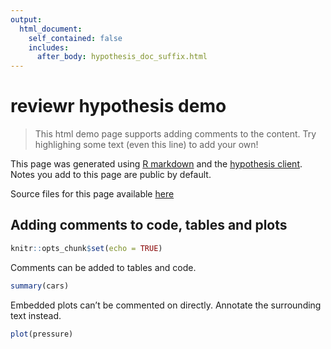 ```yaml
---
output: 
  html_document:
    self_contained: false
    includes:
      after_body: hypothesis_doc_suffix.html
---
```

# reviewr hypothesis demo
> This html demo page supports adding comments to the content. Try highlighing some text (even this line) to add your own!

This page was generated using [R markdown](http://rmarkdown.rstudio.com/) and the [hypothesis client](https://github.com/hypothesis/client).  Notes you add to this page are public by default.

Source files for this page available [here](https://github.com/markdly/reviewr)

## Adding comments to code, tables and plots

```r
knitr::opts_chunk$set(echo = TRUE)
```

Comments can be added to tables and code.

```r
summary(cars)
```

Embedded plots can't be commented on directly. Annotate the surrounding text instead.

```r
plot(pressure)
```


